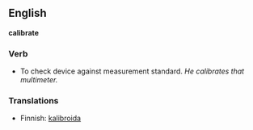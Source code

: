 {{Rndc}}

==English==
'''calibrate'''
===Verb===
*To check device against measurement standard. ''He calibrates that multimeter.''

===Translations===
*Finnish: [[kalibroida]]